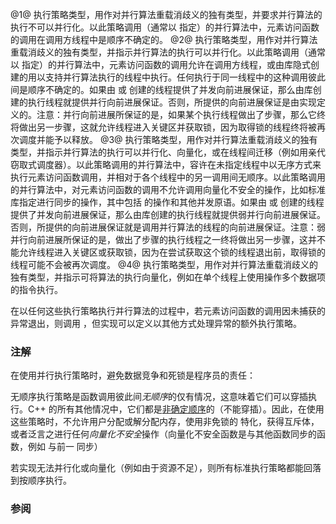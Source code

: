 {{cpp/algorithm/execution/title|sequenced_policy|parallel_policy|parallel_unsequenced_policy|unsequenced_policy}}
{{cpp/algorithm/navbar}}

{{dcl begin}}
{{dcl header|execution}}
{{dcl|num=1|since=c++17|
class sequenced_policy { /* 未指明 */ };
}}
{{dcl|num=2|since=c++17|
class parallel_policy { /* 未指明 */ };
}}
{{dcl|num=3|since=c++17|
class parallel_unsequenced_policy { /* 未指明 */ };
}}
{{dcl|num=4|since=c++20|
class unsequenced_policy { /* 未指明 */ };
}}
{{dcl end}}

@1@ 执行策略类型，用作对并行算法重载消歧义的独有类型，并要求并行算法的执行不可以并行化。以此策略调用（通常以 {{lc|std::execution::seq}} 指定）的并行算法中，元素访问函数的调用在调用方线程中是顺序不确定的。
@2@ 执行策略类型，用作对并行算法重载消歧义的独有类型，并指示并行算法的执行可以并行化。以此策略调用（通常以 {{lc|std::execution::par}} 指定）的并行算法中，元素访问函数的调用允许在调用方线程，或由库隐式创建的用以支持并行算法执行的线程中执行。任何执行于同一线程中的这种调用彼此间是顺序不确定的。如果由 {{lc|std::thread}} 或 {{lc|std::jthread}} 创建的线程提供了并发向前进展保证，那么由库创建的执行线程就提供并行向前进展保证。否则，所提供的向前进展保证是由实现定义的。注意：并行向前进展所保证的是，如果某个执行线程做出了步骤，那么它终将做出另一步骤，这就允许线程进入关键区并获取锁，因为取得锁的线程终将被再次调度并能予以释放。
@3@ 执行策略类型，用作对并行算法重载消歧义的独有类型，并指示并行算法的执行可以并行化、向量化，或在线程间迁移（例如用亲代窃取式调度器）。以此策略调用的并行算法中，容许在未指定线程中以无序方式来执行元素访问函数调用，并相对于各个线程中的另一调用间无顺序。以此策略调用的并行算法中，对元素访问函数的调用不允许调用向量化不安全的操作，比如标准库指定进行同步的操作，其中包括 {{lc|std::atomic}} 的操作和其他并发原语。如果由 {{lc|std::thread}} 或 {{lc|std::jthread}} 创建的线程提供了并发向前进展保证，那么由库创建的执行线程就提供弱并行向前进展保证。否则，所提供的向前进展保证就是调用并行算法的线程的向前进展保证。注意：弱并行向前进展所保证的是，做出了步骤的执行线程之一终将做出另一步骤，这并不能允许线程进入关键区或获取锁，因为在尝试获取这个锁的线程退出前，取得锁的线程可能不会被再次调度。
@4@ 执行策略类型，用作对并行算法重载消歧义的独有类型，并指示可将算法的执行向量化，例如在单个线程上使用操作多个数据项的指令执行。

在以任何这些执行策略执行并行算法的过程中，若元素访问函数的调用因未捕获的异常退出，则调用 {{lc|std::terminate}}，但实现可以定义以其他方式处理异常的额外执行策略。

===注解===
在使用并行执行策略时，避免数据竞争和死锁是程序员的责任：
{{source|1=
int a[] = {0, 1};
std::vector&lt;int&gt; v;
std::for_each(std::execution::par, std::begin(a), std::end(a), [&amp;](int i)
{
  v.push_back(i*2+1); // 错误：数据竞争
});
}}

{{source|1=
std::atomic&lt;int&gt; x {0};
int a[] = {1, 2};
std::for_each(std::execution::par, std::begin(a), std::end(a), [&amp;](int)
{
    x.fetch_add(1, std::memory_order_relaxed);
    while (x.load(std::memory_order_relaxed) == 1) { } // 错误：假设执行顺序
});
}}

{{source|1=
int x = 0;
std::mutex m;
int a[] = {1, 2};
std::for_each(std::execution::par, std::begin(a), std::end(a), [&amp;](int)
{
    std::lock_guard&lt;std::mutex&gt; guard(m);
    ++x; // 正确
});
}}

无顺序执行策略是函数调用彼此间''无顺序''的仅有情况，这意味着它们可以穿插执行。C++ 的所有其他情况中，它们都是[[cpp/language/eval_order|非确定顺序]]的（不能穿插）。因此，在使用这些策略时，不允许用户分配或解分配内存，使用非免锁的 {{lc|std::atomic}} 特化，获得互斥体，或者泛言之进行任何''向量化不安全''操作（向量化不安全函数是与其他函数同步的函数，例如 {{lc|std::mutex::unlock}} 与前一 {{lc|std::mutex::lock}} 同步）
{{source|1=
int x = 0;
std::mutex m;
int a[] = {1, 2};
std::for_each(std::execution::par_unseq, std::begin(a), std::end(a), [&amp;](int)
{
    std::lock_guard&lt;std::mutex&gt; guard(m); // 错误： lock_guard 构造函数调用 m.lock()
    ++x;
});
}}

若实现无法并行化或向量化（例如由于资源不足），则所有标准执行策略都能回落到按顺序执行。

===参阅===
{{dsc begin}}
{{dsc inc | cpp/algorithm/dsc execution_policy_tag}}
{{dsc end}}

{{langlinks|en|es|ja|ru}}